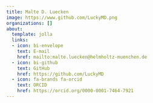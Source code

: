 ```yaml
---
title: Malte D. Luecken
image: https://www.github.com/LuckyMD.png
organizations: []
about:
  template: jolla
  links:
  - icon: bi-envelope
    text: E-mail
    href: mailto:malte.luecken@helmholtz-muenchen.de
  - icon: bi-github
    text: GitHub
    href: https://github.com/LuckyMD
  - icon: fa-brands fa-orcid
    text: ORCID
    href: https://orcid.org/0000-0001-7464-7921
---
```


